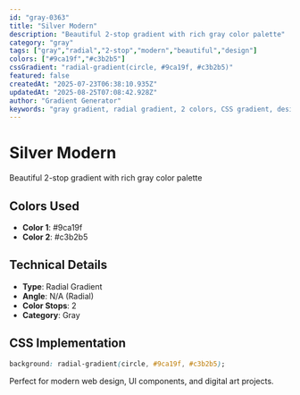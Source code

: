 ```yaml
---
id: "gray-0363"
title: "Silver Modern"
description: "Beautiful 2-stop gradient with rich gray color palette"
category: "gray"
tags: ["gray","radial","2-stop","modern","beautiful","design"]
colors: ["#9ca19f","#c3b2b5"]
cssGradient: "radial-gradient(circle, #9ca19f, #c3b2b5)"
featured: false
createdAt: "2025-07-23T06:38:10.935Z"
updatedAt: "2025-08-25T07:08:42.928Z"
author: "Gradient Generator"
keywords: "gray gradient, radial gradient, 2 colors, CSS gradient, design, #9ca19f, #c3b2b5"
---
```


# Silver Modern

Beautiful 2-stop gradient with rich gray color palette

## Colors Used
- **Color 1**: #9ca19f
- **Color 2**: #c3b2b5

## Technical Details
- **Type**: Radial Gradient
- **Angle**: N/A (Radial)
- **Color Stops**: 2
- **Category**: Gray

## CSS Implementation
```css
background: radial-gradient(circle, #9ca19f, #c3b2b5);
```

Perfect for modern web design, UI components, and digital art projects.
